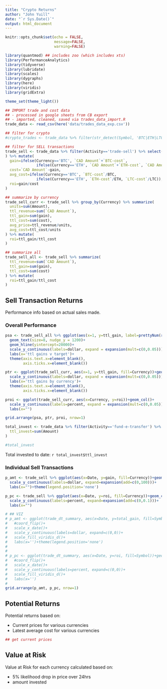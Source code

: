 ```yaml
---
title: "Crypto Returns"
author: "John Yuill"
date: "`r Sys.Date()`"
output: html_document
---
```


```r
knitr::opts_chunk$set(echo = FALSE,
                      message=FALSE,
                      warning=FALSE)

library(quantmod) ## includes zoo (which includes xts)
library(PerformanceAnalytics)
library(tidyverse)
library(lubridate)
library(scales)
library(dygraphs)
library(here)
library(viridis)
library(gridExtra)

theme_set(theme_light())
```

```r
## IMPORT trade and cost data
## - processed in google sheets from CB export
## - imported, cleaned, saved via trades_data_import.R
trade_data <- read_csv(here('data/trades_data_exp.csv'))

## filter for crypto
#crypto_trades <- trade_data %>% filter(str_detect(Symbol, 'BTC|ETH|LTC'))

```

```r
## filter for SELL transactions
trade_sell <- trade_data %>% filter(Activity=='trade-sell') %>% select(-`Receipt No`,-`Date_time`
) %>% mutate(
  gain=ifelse(Currency=='BTC', `CAD Amount`+`BTC-cost`,
              ifelse(Currency=='ETH', `CAD Amount`+`ETH-cost`, `CAD Amount`+`LTC-cost`)),
  cost=`CAD Amount`-gain,
  avg_cost=ifelse(Currency=='BTC', `BTC-cost`/BTC,
              ifelse(Currency=='ETH', `ETH-cost`/ETH, `LTC-cost`/LTC)),
  roi=gain/cost
)

## summarize by currency
trade_sell_curr <- trade_sell %>% group_by(Currency) %>% summarize(
  units=sum(Amount),
  ttl_revenue=sum(`CAD Amount`),
  ttl_gain=sum(gain),
  ttl_cost=sum(cost),
  avg_price=ttl_revenue/units,
  avg_cost=ttl_cost/units
) %>% mutate(
  roi=ttl_gain/ttl_cost
)

## summarize all
trade_sell_all <- trade_sell %>% summarize(
  ttl_revenue=sum(`CAD Amount`),
  ttl_gain=sum(gain),
  ttl_cost=sum(cost)
) %>% mutate(
  roi=ttl_gain/ttl_cost
)

```

## Sell Transaction Returns

Performance info based on actual sales made.

### Overall Performance 

```r
psa <- trade_sell_all %>% ggplot(aes(x=1, y=ttl_gain, label=prettyNum(round(ttl_gain,0), big.mark = ",")))+geom_col()+
  geom_text(size=8, nudge_y = 1200)+
  geom_hline(yintercept=20000)+
  scale_y_continuous(labels=dollar, expand = expansion(mult=c(0,0.05)))+
  labs(x='ttl gains v target')+
  theme(axis.text.x=element_blank(),
        axis.ticks.x=element_blank())

ptr <- ggplot(trade_sell_curr, aes(x=1, y=ttl_gain, fill=Currency))+geom_col()+
  scale_y_continuous(labels=dollar, expand = expansion(mult=c(0,0.05)))+
  labs(x='ttl gains by currency')+
  theme(axis.text.x=element_blank(),
        axis.ticks.x=element_blank())

proi <- ggplot(trade_sell_curr, aes(x=Currency, y=roi))+geom_col()+
  scale_y_continuous(labels=percent, expand = expansion(mult=c(0,0.05)))+
  labs(x="")

grid.arrange(psa, ptr, proi, nrow=1)
```


```r
total_invest <- trade_data %>% filter(Activity=='fund-e-transfer') %>% summarize(
  ttl_invest=sum(Amount)
)

#total_invest
```
Total invested to date: `r total_invest$ttl_invest`

### Individual Sell Transactions

```r

p_amt <- trade_sell %>% ggplot(aes(x=Date, y=gain, fill=Currency))+geom_col(position=position_dodge(preserve='single'))+
  scale_y_continuous(labels=dollar, expand=expansion(add=c(0,100)))+
  labs(x="")+theme(legend.position='none')

p_pc <- trade_sell %>% ggplot(aes(x=Date, y=roi, fill=Currency))+geom_col(position=position_dodge(preserve="single"))+
  scale_y_continuous(labels=percent, expand=expansion(add=c(0,0.1)))+
  labs(x="")

# ## VIZ
# p_amt <- ggplot(trade_dt_summary, aes(x=Date, y=total_gain, fill=Symbol))+geom_col()+
#   #coord_flip()+
#   scale_x_date()+
#   scale_y_continuous(labels=dollar, expand=c(0,0))+
#   scale_fill_viridis_d()+
#   labs(x='')+theme(legend.position='none')
#   
# 
# p_pc <- ggplot(trade_dt_summary, aes(x=Date, y=roi, fill=Symbol))+geom_col()+
#   #coord_flip()+
#   scale_x_date()+
#   scale_y_continuous(labels=percent, expand=c(0,0))+
#   scale_fill_viridis_d()+
#   labs(x='')
# 
grid.arrange(p_amt, p_pc, nrow=1)
```

## Potential Returns

Potential returns based on:

* Current prices for various currencies
* Latest average cost for various currencies

```r
## get current prices

```

## Value at Risk

Value at Risk for each currency calculated based on:

* 5% likelihood drop in price over 24hrs
* amount invested

```r

```

